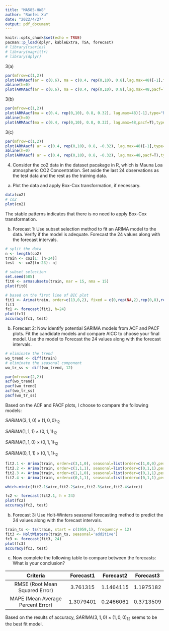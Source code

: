 ---
title: "MA585-HW8"
author: "Ranfei Xu"
date: "2022/4/27"
output: pdf_document
---

```{r setup,include=FALSE, warning=FALSE, message=FALSE}
knitr::opts_chunk$set(echo = TRUE)
pacman::p_load(dplyr, kableExtra, TSA, forecast)
# library(tseries)
# library(magrittr)
# library(dplyr)
```


3(a)

```{r}
par(mfrow=c(1,2))
plot(ARMAacf(ar = c(0.6), ma = c(0.4, rep(0,10), 0.8),lag.max=48)[-1],type="h",ylim=c(-0.5,0.5),ylab="ACF",xlab="lag")
abline(h=0)
plot(ARMAacf(ar = c(0.6), ma = c(0.4, rep(0,10), 0.8),lag.max=48,pacf=T),type="h",ylim=c(-0.5,0.5),ylab="PACF",xlab="lag")
```

3(b)
```{r}
par(mfrow=c(1,2))
plot(ARMAacf(ma = c(0.4, rep(0,10), 0.8, 0.32), lag.max=48)[-1],type="h",ylim=c(-0.5,0.5),ylab="ACF",xlab="lag")
abline(h=0)
plot(ARMAacf(ma = c(0.4, rep(0,10), 0.8, 0.32), lag.max=48,pacf=T),type="h",ylim=c(-0.5,0.5), ylab="PACF",xlab="lag")
```

3(c)
```{r}
par(mfrow=c(1,2))
plot(ARMAacf( ar = c(0.4, rep(0,10), 0.8, -0.32), lag.max=48)[-1],type="h",ylim=c(-0.5,0.5),ylab="ACF",xlab="lag")
abline(h=0)
plot(ARMAacf( ar = c(0.4, rep(0,10), 0.8, -0.32), lag.max=48,pacf=T),type="h",ylim=c(-0.5,0.5), ylab="PACF",xlab="lag")
```

4. Consider the co2 data in the dataset pacakage in R, which is Mauna Loa atmospheric CO2 Concentration. Set aside the last 24 observations as the test data and the rest as the training data.

(a) Plot the data and apply Box-Cox transformation, if necessary. 
```{r}
data(co2)
# co2
plot(co2)
```

The stable patterns indicates that there is no need to apply Box-Cox transformation.

(b) Forecast 1: Use subset selection method to fit an ARIMA model to the data. Verify if the model is adequate. Forecast the 24 values along with the forecast intervals.
```{r}
# split the data 
n <- length(co2)
train <- co2[1: (n-24)]
test  <- co2[(n-23): n]

# subset selection
set.seed(585)
fit0 <- armasubsets(train, nar = 15, nma = 15)
plot(fit0)

# based on the first line of BIC plot
fit1 <- Arima(train, order=c(13,0,2), fixed = c(0,rep(NA,2),rep(0,8),rep(NA,5)))
fit1
fc1 <- forecast(fit1, h=24)
plot(fc1)
accuracy(fc1, test)
```

(b) Forecast 2: Now identify potential SARIMA models from ACF and PACF plots. Fit the candidate models and compare AICC to choose your final model. Use the model to Forecast the 24 values along with the forecast intervals.
```{r}
# eliminate the trend
wo_trend <- diff(train)
# eliminate the seasonal component
wo_tr_ss <- diff(wo_trend, 12)

par(mfrow=c(2,2))
acf(wo_trend)
pacf(wo_trend)
acf(wo_tr_ss)
pacf(wo_tr_ss)
```

Based on the ACF and PACF plots, I choose to compare the following models:
  
  $SARIMA(3, 1, 0)\times (1, 0, 0)_{12}$
  
  $SARIMA(1, 1, 1)\times (0, 1, 1)_{12}$
  
  $SARIMA(1, 1, 0)\times (0, 1, 1)_{12}$
  
  $SARIMA(0, 1, 1)\times (0, 1, 1)_{12}$
  
  
```{r}
fit2.1 <- Arima(train, order=c(3,1,0), seasonal=list(order=c(1,0,0),period=12), lambda=0)
fit2.2 <- Arima(train, order=c(1,1,1), seasonal=list(order=c(0,1,1),period=12), lambda=0)
fit2.3 <- Arima(train, order=c(1,1,0), seasonal=list(order=c(0,1,1),period=12), lambda=0)
fit2.4 <- Arima(train, order=c(0,1,1), seasonal=list(order=c(0,1,1),period=12), lambda=0)

which.min(c(fit2.1$aicc,fit2.2$aicc,fit2.3$aicc,fit2.4$aicc))

fc2 <- forecast(fit2.1, h = 24)
plot(fc2)
accuracy(fc2, test)
```

(b) Forecast 3: Use Holt-Winters seasonal forecasting method to predict the 24 values along with the forecast intervals.
```{r}
train_ts <- ts(train, start = c(1959,1), frequency = 12) 
fit3 <- HoltWinters(train_ts, seasonal='additive')
fc3 <- forecast(fit3, 24)
plot(fc3)
accuracy(fc3, test)
```

(c) Now complete the following table to compare between the forecasts: What is your conclusion?
  
  |Criteria|Forecast1|Forecast2|Forecast3|
  | :--:   |:-------:|:-------:|:-------:|
  |RMSE (Root Mean Squared Error)   |3.761315 |1.1464115|1.1975182|
  |MAPE (Mean Average Percent Error)|1.3079401|0.2466061|0.3713509|
  
  Based on the results of accuracy, $SARIMA(3, 1, 0)\times (1, 0, 0)_{12}$ seems to be the best fit model.

